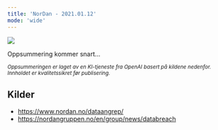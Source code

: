 ```yaml
---
title: 'NorDan - 2021.01.12'
mode: 'wide'
---
```


<Frame>
<img src="/images/nordan.png" noZoom/>
</Frame>

Oppsummering kommer snart...

<sup><i>Oppsummeringen er laget av en KI-tjeneste fra OpenAI basert på kildene nedenfor. Innholdet er kvalitetssikret før publisering.</i></sup>

## Kilder
- https://www.nordan.no/dataangrep/
- https://nordangruppen.no/en/group/news/databreach
